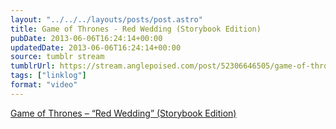 ```yaml
---
layout: "../../../layouts/posts/post.astro"
title: Game of Thrones - Red Wedding (Storybook Edition)
pubDate: 2013-06-06T16:24:14+00:00
updatedDate: 2013-06-06T16:24:14+00:00
source: tumblr stream
tumblrUrl: https://stream.anglepoised.com/post/52306646505/game-of-thrones-red-wedding-storybook
tags: ["linklog"]
format: "video"
---
```



<YouTube id="https://www.youtube.com/watch?v=U6AjgR7D3yg" />

[Game of Thrones &#8211; &ldquo;Red Wedding&rdquo; (Storybook Edition)][1]

[1]: https://www.youtube.com/watch?v=U6AjgR7D3yg
